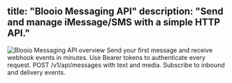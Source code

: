 title: "Blooio Messaging API"
description: "Send and manage iMessage/SMS with a simple HTTP API."
---

<Frame>
  <img src="/images/hero-light.png" alt="Blooio Messaging API overview" />
</Frame>

<CardGroup cols={2}>
<Card title="Quickstart" icon="rocket" href="/quickstart">
Send your first message and receive webhook events in minutes.
</Card>

<Card title="Authentication" icon="key" href="/essentials/settings">
Use Bearer tokens to authenticate every request.
</Card>

<Card title="Send a message" icon="paper-airplane" href="/api-reference/messages/send">
POST /v1/api/messages with text and media.
</Card>

<Card title="Webhooks" icon="rss" href="/api-reference/webhooks/events">
Subscribe to inbound and delivery events.
</Card>
</CardGroup>
